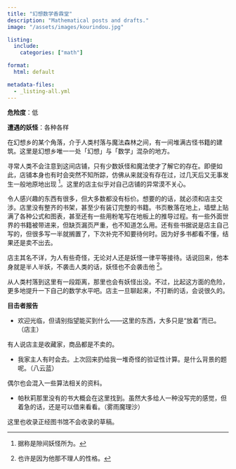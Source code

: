 ```yaml
---
title: "幻想数学香霖堂"
description: "Mathematical posts and drafts."
image: "/assets/images/kourindou.jpg"

listing:
  include:
    categories: ["math"]

format:
  html: default

metadata-files:
  - _listing-all.yml
---
```


**危险度**：低

**遭遇的妖怪**：各种各样

在幻想乡的某个角落，介于人类村落与魔法森林之间，有一间堆满古怪书籍的建筑。这里是幻想乡唯一一处「幻想」与「数学」混杂的地方。

寻常人类不会注意到这间店铺，只有少数妖怪和魔法使才了解它的存在。即便如此，店铺本身也有时会突然不知所踪，仿佛从来就没有存在过，过几天后又无事发生一般地原地出现 ^[据称是隙间妖怪所为。]。这里的店主似乎对自己店铺的异常漠不关心。

令人感兴趣的东西有很多，但大多数都没有标价。想要的的话，就必须和店主交涉。店里没有整齐的书架，甚至少有装订完整的书籍。书页散落在地上，墙壁上贴满了各种公式和图表，甚至还有一些用粉笔写在地板上的推导过程。有一些外面世界的书籍被带进来，但缺页漏页严重，也不知道怎么用。还有些书据说是店主自己写的，但很多写一半就搁置了，下次补完不知要待何时。因为好多书都看不懂，结果还是卖不出去。

店主其名不详，为人有些奇怪，无论对人还是妖怪一律平等接待。话说回来，他本身就是半人半妖，不袭击人类的话，妖怪也不会袭击他 ^[也许是因为他那不理人的性格。]。

从人类村落到这里有一段距离，那里也会有妖怪出没。不过，比起这方面的危险，更多地提升一下自己的数学水平吧。店主一旦聊起来，不打断的话，会说很久的。

**目击者报告**

- 欢迎光临，但请别指望能买到什么——这里的东西，大多只是“放着”而已。（店主）

有人说店主是收藏家，商品都是不卖的。

- 我家主人有时会去。上次回来扔给我一堆奇怪的验证性计算。是什么背景的题呢。（八云蓝）

偶尔也会混入一些算法相关的资料。

- 帕秋莉那里没有的书大概会在这里找到。虽然大多给人一种没写完的感觉，但着急的话，还是可以借来看看。（雾雨魔理沙）

这里也收录正经图书馆不会收录的草稿。